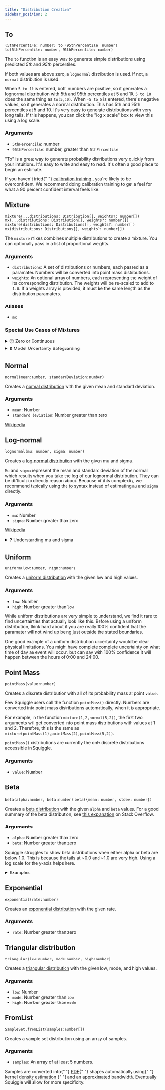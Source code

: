 ```yaml
---
title: "Distribution Creation"
sidebar_position: 2
---
```



## To

`(5thPercentile: number) to (95thPercentile: number)`  
`to(5thPercentile: number, 95thPercentile: number)`

The `to` function is an easy way to generate simple distributions using predicted _5th_ and _95th_ percentiles.

If both values are above zero, a `lognormal` distribution is used. If not, a `normal` distribution is used.

<Tabs>
  <TabItem value="ex1" label="5 to 10" default>
    When <code>5 to 10</code> is entered, both numbers are positive, so it
    generates a lognormal distribution with 5th and 95th percentiles at 5 and
    10.
    <SquiggleEditor defaultCode="5 to 10" />
  </TabItem>
  <TabItem value="ex3" label="to(5,10)">
    <code>5 to 10</code> does the same thing as <code>to(5,10)</code>.
    <SquiggleEditor defaultCode="to(5,10)" />
  </TabItem>
  <TabItem value="ex2" label="-5 to 5">
    When <code>-5 to 5</code> is entered, there's negative values, so it
    generates a normal distribution. This has 5th and 95th percentiles at 5 and
    10.
    <SquiggleEditor defaultCode="-5 to -3" />
  </TabItem>
  <TabItem value="ex4" label="1 to 10000">
    It's very easy to generate distributions with very long tails. If this
    happens, you can click the "log x scale" box to view this using a log scale.
    <SquiggleEditor defaultCode="1 to 10000" />
  </TabItem>
</Tabs>

### Arguments

- `5thPercentile`: number
- `95thPercentile`: number, greater than `5thPercentile`

<Admonition type="tip" title="Tip">
  <p>
    "<bold>To</bold>" is a great way to generate probability distributions very
    quickly from your intuitions. It's easy to write and easy to read. It's
    often a good place to begin an estimate.
  </p>
</Admonition>

<Admonition type="caution" title="Caution">
  <p>
    If you haven't tried{" "}
    <a href="https://www.lesswrong.com/posts/LdFbx9oqtKAAwtKF3/list-of-probability-calibration-exercises">
      calibration training
    </a>
    , you're likely to be overconfident. We recommend doing calibration training
    to get a feel for what a 90 percent confident interval feels like.
  </p>
</Admonition>

## Mixture

`mixture(...distributions: Distribution[], weights?: number[])`
`mx(...distributions: Distribution[], weights?: number[])`
`mixture(distributions: Distributions[], weights?: number[])`
`mx(distributions: Distributions[], weights?: number[])`

The `mixture` mixes combines multiple distributions to create a mixture. You can optionally pass in a list of proportional weights.

<Tabs>
  <TabItem value="ex1" label="Simple" default>
    <SquiggleEditor defaultCode="mixture(1 to 2, 5 to 8, 9 to 10)" />
  </TabItem>
  <TabItem value="ex2" label="With Weights">
    <SquiggleEditor defaultCode="mixture(1 to 2, 5 to 8, 9 to 10, [0.1, 0.1, 0.8])" />
  </TabItem>
  <TabItem value="ex3" label="With Continuous and Discrete Inputs">
    <SquiggleEditor defaultCode="mixture(1 to 5, 8 to 10, 1, 3, 20)" />
  </TabItem>
  <TabItem value="ex4" label="Array of Distributions Input">
    <SquiggleEditor defaultCode="mx([1 to 2, exponential(1)], [1,1])" />
  </TabItem>
</Tabs>

### Arguments

- `distributions`: A set of distributions or numbers, each passed as a paramater. Numbers will be converted into point mass distributions.
- `weights`: An optional array of numbers, each representing the weight of its corresponding distribution. The weights will be re-scaled to add to `1.0`. If a weights array is provided, it must be the same length as the distribution paramaters.

### Aliases

- `mx`

### Special Use Cases of Mixtures

<details>
  <summary>🕐 Zero or Continuous</summary>
  <p>
    One common reason to have mixtures of continous and discrete distributions is to handle the special case of 0.
    Say I want to model the time I will spend on some upcoming project. I think I have an 80% chance of doing it.
  </p>

  <p>
    In this case, I have a 20% chance of spending 0 time with it. I might estimate my hours with,
  </p>
  <SquiggleEditor
    defaultCode={`hours_the_project_will_take = 5 to 20
chance_of_doing_anything = 0.8
mx(hours_the_project_will_take, 0, [chance_of_doing_anything, 1 - chance_of_doing_anything])`}
  />
</details>

<details>
  <summary>🔒 Model Uncertainty Safeguarding</summary>
  <p>
  One technique several <a href="https://www.foretold.io/">Foretold.io</a> users used is to combine their main guess, with a
  "just-in-case distribution". This latter distribution would have very low weight, but would be
  very wide, just in case they were dramatically off for some weird reason.
  </p>
<SquiggleEditor
  defaultCode={`forecast = 3 to 30
chance_completely_wrong = 0.05
forecast_if_completely_wrong = -100 to 200
mx(forecast, forecast_if_completely_wrong, [1-chance_completely_wrong, chance_completely_wrong])`}
/>

</details>

## Normal

`normal(mean:number, standardDeviation:number)`

Creates a [normal distribution](https://en.wikipedia.org/wiki/Normal_distribution) with the given mean and standard deviation.

<Tabs>
  <TabItem value="ex1" label="normal(5,1)" default>
    <SquiggleEditor defaultCode="normal(5, 1)" />
  </TabItem>
  <TabItem value="ex2" label="normal(100000000000, 100000000000)">
    <SquiggleEditor defaultCode="normal(100000000000, 100000000000)" />
  </TabItem>
</Tabs>

### Arguments

- `mean`: Number
- `standard deviation`: Number greater than zero

[Wikipedia](https://en.wikipedia.org/wiki/Normal_distribution)

## Log-normal

`lognormal(mu: number, sigma: number)`

Creates a [log-normal distribution](https://en.wikipedia.org/wiki/Log-normal_distribution) with the given mu and sigma.

`Mu` and `sigma` represent the mean and standard deviation of the normal which results when
you take the log of our lognormal distribution. They can be difficult to directly reason about.
Because of this complexity, we recommend typically using the <a href="#to">to</a> syntax instead of estimating `mu` and `sigma` directly.

<SquiggleEditor defaultCode="lognormal(0, 0.7)" />

### Arguments

- `mu`: Number
- `sigma`: Number greater than zero

[Wikipedia](https://en.wikipedia.org/wiki/Log-normal_distribution)

<details>
  <summary>
    ❓ Understanding <bold>mu</bold> and <bold>sigma</bold>
  </summary>
  <p>
    The log of <code>lognormal(mu, sigma)</code> is a normal distribution with
    mean <code>mu</code>
    and standard deviation <code>sigma</code>. For example, these two distributions
    are identical:
  </p>
  <SquiggleEditor
    defaultCode={`normalMean = 10
normalStdDev = 2
logOfLognormal = log(lognormal(normalMean, normalStdDev))
[logOfLognormal, normal(normalMean, normalStdDev)]`}
  />
</details>

## Uniform

`uniform(low:number, high:number)`

Creates a [uniform distribution](<https://en.wikipedia.org/wiki/Uniform_distribution_(continuous)>) with the given low and high values.

<SquiggleEditor defaultCode="uniform(3,7)" />

### Arguments

- `low`: Number
- `high`: Number greater than `low`

<Admonition type="caution" title="Caution">
  <p>
    While uniform distributions are very simple to understand, we find it rare
    to find uncertainties that actually look like this. Before using a uniform
    distribution, think hard about if you are really 100% confident that the
    paramater will not wind up being just outside the stated boundaries.
  </p>

  <p>
    One good example of a uniform distribution uncertainty would be clear
    physical limitations. You might have complete complete uncertainty on what
    time of day an event will occur, but can say with 100% confidence it will
    happen between the hours of 0:00 and 24:00.
  </p>
</Admonition>

## Point Mass

`pointMass(value:number)`

Creates a discrete distribution with all of its probability mass at point `value`.

Few Squiggle users call the function `pointMass()` directly. Numbers are converted into point mass distributions automatically, when it is appropriate.

For example, in the function `mixture(1,2,normal(5,2))`, the first two arguments will get converted into point mass distributions
with values at 1 and 2. Therefore, this is the same as `mixture(pointMass(1),pointMass(2),pointMass(5,2))`.

`pointMass()` distributions are currently the only discrete distributions accessible in Squiggle.

<Tabs>
  <TabItem value="ex1" label="pointMass(3)" default>
    <SquiggleEditor defaultCode="pointMass(3)" />
  </TabItem>
  <TabItem value="ex3" label="mixture(1,3,5)">
    <SquiggleEditor defaultCode="mixture(1,3,5)" />
  </TabItem>
  <TabItem value="ex2" label="normal(5,2) * 6">
    <SquiggleEditor defaultCode="normal(5,2) * 6" />
  </TabItem>
  <TabItem value="ex4" label="dotAdd(normal(5,2), 6)">
    <SquiggleEditor defaultCode="dotAdd(normal(5,2), 6)" />
  </TabItem>
  <TabItem value="ex5" label="dotMultiply(normal(5,2), 6)">
    <SquiggleEditor defaultCode="dotMultiply(normal(5,2), 6)" />
  </TabItem>
</Tabs>

### Arguments

- `value`: Number

## Beta

`beta(alpha:number, beta:number)`
`beta({mean: number, stdev: number})`

Creates a [beta distribution](https://en.wikipedia.org/wiki/Beta_distribution) with the given `alpha` and `beta` values. For a good summary of the beta distribution, see [this explanation](https://stats.stackexchange.com/a/47782) on Stack Overflow.

<Tabs>
  <TabItem value="ex1" label="beta(10, 20)" default>
    <SquiggleEditor defaultCode="beta(10,20)" />
  </TabItem>
  <TabItem value="ex2" label="beta(1000, 1000)">
    <SquiggleEditor defaultCode="beta(1000, 2000)" />
  </TabItem>
  <TabItem value="ex3" label="beta(1, 10)">
    <SquiggleEditor defaultCode="beta(1, 10)" />
  </TabItem>
  <TabItem value="ex4" label="beta(10, 1)">
    <SquiggleEditor defaultCode="beta(10, 1)" />
  </TabItem>
  <TabItem value="ex5" label="beta(0.8, 0.8)">
    <SquiggleEditor defaultCode="beta(0.8, 0.8)" />
  </TabItem>
  <TabItem
    value="from mean and standard deviation"
    label="beta({mean: 0.39, stdev: 0.1})"
  >
    <SquiggleEditor initialSquiggleString="beta({mean: 0.39, stdev: 0.1})" />
  </TabItem>
</Tabs>

### Arguments

- `alpha`: Number greater than zero
- `beta`: Number greater than zero

<Admonition type="caution" title="Caution with small numbers">
  <p>
    Squiggle struggles to show beta distributions when either alpha or beta are
    below 1.0. This is because the tails at ~0.0 and ~1.0 are very high. Using a
    log scale for the y-axis helps here.
  </p>
  <details>
    <summary>Examples</summary>
    <Tabs>
      <TabItem value="ex1" label="beta(0.3, 0.3)" default>
        <SquiggleEditor defaultCode="beta(0.3, 0.3)" />
      </TabItem>
      <TabItem value="ex2" label="beta(0.5, 0.5)">
        <SquiggleEditor defaultCode="beta(0.5, 0.5)" />
      </TabItem>
      <TabItem value="ex3" label="beta(0.8, 0.8)">
        <SquiggleEditor defaultCode="beta(.8,.8)" />
      </TabItem>
      <TabItem value="ex4" label="beta(0.9, 0.9)">
        <SquiggleEditor defaultCode="beta(.9,.9)" />
      </TabItem>
    </Tabs>
  </details>
</Admonition>

## Exponential

`exponential(rate:number)`

Creates an [exponential distribution](https://en.wikipedia.org/wiki/Exponential_distribution) with the given rate.

<SquiggleEditor defaultCode="exponential(4)" />

### Arguments

- `rate`: Number greater than zero

## Triangular distribution

`triangular(low:number, mode:number, high:number)`

Creates a [triangular distribution](https://en.wikipedia.org/wiki/Triangular_distribution) with the given low, mode, and high values.

### Arguments

- `low`: Number
- `mode`: Number greater than `low`
- `high`: Number greater than `mode`

<SquiggleEditor defaultCode="triangular(1, 2, 4)" />

## FromList

`SampleSet.fromList(samples:number[])`

Creates a sample set distribution using an array of samples.

<SquiggleEditor defaultCode="SampleSet.fromList([1,2,3,4,6,5,5,5])" />

### Arguments

- `samples`: An array of at least 5 numbers.

<Admonition type="caution" title="Caution!">
  <p>
    Samples are converted into{" "}
    <a href="https://en.wikipedia.org/wiki/Probability_density_function">PDF</a>{" "}
    shapes automatically using{" "}
    <a href="https://en.wikipedia.org/wiki/Kernel_density_estimation">
      kernel density estimation
    </a>{" "}
    and an approximated bandwidth. Eventually Squiggle will allow for more
    specificity.
  </p>
</Admonition>
